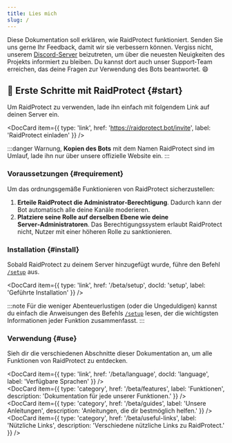```yaml
---
title: Lies mich
slug: /
---
```



Diese Dokumentation soll erklären, wie RaidProtect funktioniert. Senden Sie uns gerne Ihr Feedback, damit wir sie verbessern können.
Vergiss nicht, unserem [Discord-Server](https://raidprotect.bot/discord) beizutreten, um über die neuesten Neuigkeiten des Projekts informiert zu bleiben. Du kannst dort auch unser Support‑Team erreichen, das deine Fragen zur Verwendung des Bots beantwortet. 😄

## 🚀 Erste Schritte mit RaidProtect {#start}

Um RaidProtect zu verwenden, lade ihn einfach mit folgendem Link auf deinen Server ein.

<DocCard item={{ type: 'link', href: 'https://raidprotect.bot/invite', label: 'RaidProtect einladen' }} />
<br />

:::danger
Warnung, **Kopien des Bots** mit dem Namen RaidProtect sind im Umlauf, lade ihn nur über unsere offizielle Website ein.
:::

### Voraussetzungen {#requirement}

Um das ordnungsgemäße Funktionieren von RaidProtect sicherzustellen:
1. **Erteile RaidProtect die Administrator‑Berechtigung**. Dadurch kann der Bot automatisch alle deine Kanäle moderieren.
2. **Platziere seine Rolle auf derselben Ebene wie deine Server‑Administratoren**. Das Berechtigungssystem erlaubt RaidProtect nicht, Nutzer mit einer höheren Rolle zu sanktionieren.

### Installation {#install}

Sobald RaidProtect zu deinem Server hinzugefügt wurde, führe den Befehl [`/setup`](./setup.md#install) aus.

<DocCard item={{ type: 'link', href: '/beta/setup', docId: 'setup', label: 'Geführte Installation' }} />
<br />

:::note
Für die weniger Abenteuerlustigen (oder die Ungeduldigen) kannst du einfach die Anweisungen des Befehls [`/setup`](./setup.md#advanced) lesen, der die wichtigsten Informationen jeder Funktion zusammenfasst.
:::

### Verwendung {#use}

Sieh dir die verschiedenen Abschnitte dieser Dokumentation an, um alle Funktionen von RaidProtect zu entdecken.

<DocCard item={{ type: 'link', href: '/beta/language', docId: 'language', label: 'Verfügbare Sprachen' }} />
<br />
<DocCard item={{ type: 'category', href: '/beta/features', label: 'Funktionen', description: 'Dokumentation für jede unserer Funktionen.' }} />
<br />
<DocCard item={{ type: 'category', href: '/beta/guides', label: 'Unsere Anleitungen', description: 'Anleitungen, die dir bestmöglich helfen.' }} />
<br />
<DocCard item={{ type: 'category', href: '/beta/useful-links', label: 'Nützliche Links', description: 'Verschiedene nützliche Links zu RaidProtect.' }} />
<br />

